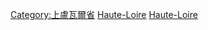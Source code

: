 [[Category:上盧瓦爾省|Category:上盧瓦爾省]]
[[Category:各省法國人|Haute-Loire]]
[[Category:奧弗涅-羅訥-阿爾卑斯大區人|Haute-Loire]]